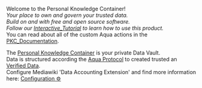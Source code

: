 Welcome to the Personal Knowledge Container!<br>
<i>Your place to own and govern your trusted data.</i><br>
<i>Build on and with free and open source software.</i><br>

''Follow our [[Interactive_Tutorial]] to learn how to use this product.''<br>
You can read about all of the custom Aqua actions in the [[PKC_Documentation]].

The [[Personal Knowledge Container]] is your private Data Vault.<br>
Data is structured according the [[Aqua Protocol]] to created trusted an [[Verified Data]]. <br> 

Configure Mediawiki 'Data Accounting Extension' and find more information here: </i>[[Special:DataAccountingConfig|Configuration ⚙️]]<i>

